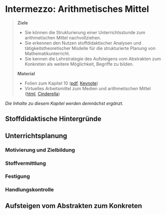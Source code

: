 # Intermezzo: Arithmetisches Mittel

> **Ziele**  
>  
> + Sie können die Strukturierung einer Unterrichtsstunde zum arithmetischen Mittel nachvollziehen.  
> + Sie erkennen den Nutzen stoffdidaktischer Analysen und tätigkeitstheoretischer Modelle für die strukturierte Planung von Mathematikunterricht.  
> + Sie kennen die Lehrstrategie des Aufsteigens vom Abstrakten zum Konkreten als weitere Möglichkeit, Begriffe zu bilden.
>  
> **Material**
>
> + Folien zum Kapitel 10 ([pdf](files/Stoffdidaktik2023-10-Intermezzo.pdf), [Keynote](files/Stoffdidaktik2023-10-Intermezzo.key))
> + Virtuelles Arbeitsmittel zum Medien und arithmetischen Mittel ([html](files/Stoffdidaktik2023-10-Lagemasse.html), [Cinderella](files/Stoffdidaktik2023-10-Lagemasse.cdy))



*Die Inhalte zu diesem Kapitel werden demnächst ergänzt.*


## Stoffdidaktische Hintergründe

## Unterrichtsplanung

### Motivierung und Zielbildung

### Stoffvermittlung

### Festigung 

### Handlungskontrolle


## Aufsteigen vom Abstrakten zum Konkreten



<!--


Zur Erkundung von **arithmetischem Mittel** und **Median** erstellt bietet sich das in Abbildung \@ref(fig:ScreenshotLagemass) dargestellte [virtuelle Arbeitsmittel](files/Stoffdidaktik-WiSe2223-Kap11-Lagemasse.html) an.

```r
knitr::include_graphics("pictures/10-ScreenshotLagemass.png")
```

Auf einer skalierten Achse sind dabei Punkte markiert und es wird das arithmetische Mittel (gelb) sowie der Median (blau) dargestellt. Die Punkte können verschoben werden und es ist möglich, neue Punkte hinzuzufügen bzw. existierende Punkte zu entfernen, wobei sich arithmetisches Mittel und Median automatisiert anpassen. Die folgenden Aufgabenstellungen zeigen exemplarisch, wie ein derartiges Arbeitsmittel genutzt werden kann, um Schülerinnen und Schüler zum operativen Durcharbeiten bezüglich dieser Lagemaße anzuregen: 

* *Verändere die Punkte so, dass Median und arithmetisches Mittel gleich sind.*
* *Kannst du Punkte verschieben, so dass Median oder arithmetisches Mittel unverändert bleiben? Bei welchen Punkten geht das (nicht) und warum (nicht)?*
* *Wie verändert sich das beobachtete Verhalten von arithmetischem Mittel und Median bei ungerader Anzahl an Punkten?*
* *Zeige mit dem Arbeitsmittel, dass der Median stabil gegenüber Ausreißern ist, das arithmetische Mittel jedoch nicht.*
-->





